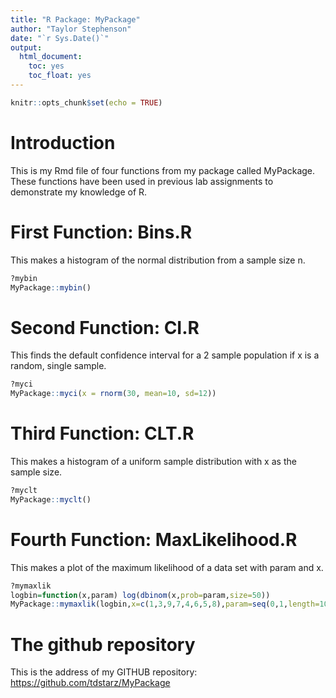 ```yaml
---
title: "R Package: MyPackage"
author: "Taylor Stephenson"
date: "`r Sys.Date()`"
output: 
  html_document:
    toc: yes
    toc_float: yes
---
```


```r
knitr::opts_chunk$set(echo = TRUE)
```

# Introduction

This is my Rmd file of four functions from my package called MyPackage. These functions have been used in previous lab assignments to demonstrate my knowledge of R.


# First Function: Bins.R

This makes a histogram of the normal distribution from a sample size n.

```r
?mybin
MyPackage::mybin()
```


# Second Function: CI.R

This finds the default confidence interval for a 2 sample population if x is a random, single sample.

```r
?myci
MyPackage::myci(x = rnorm(30, mean=10, sd=12))

```


# Third Function: CLT.R

This makes a histogram of a uniform sample distribution with x as the sample size.

```r
?myclt
MyPackage::myclt()
```


# Fourth Function: MaxLikelihood.R

This makes a plot of the maximum likelihood of a data set with param and x.

```r
?mymaxlik
logbin=function(x,param) log(dbinom(x,prob=param,size=50))
MyPackage::mymaxlik(logbin,x=c(1,3,9,7,4,6,5,8),param=seq(0,1,length=1000),main="Maximum Likelihood, n=20")
```

# The github repository


This is the address of my GITHUB repository:
<https://github.com/tdstarz/MyPackage>
